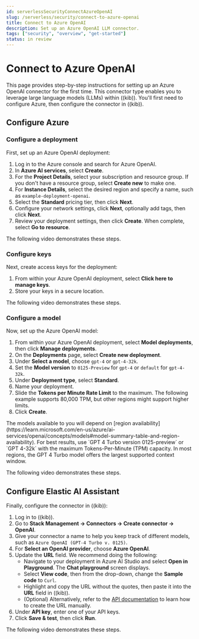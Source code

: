```yaml
---
id: serverlessSecurityConnectAzureOpenAI
slug: /serverless/security/connect-to-azure-openai
title: Connect to Azure OpenAI
description: Set up an Azure OpenAI LLM connector.
tags: ["security", "overview", "get-started"]
status: in review
---
```


# Connect to Azure OpenAI

This page provides step-by-step instructions for setting up an Azure OpenAI connector for the first time. This connector type enables you to leverage large language models (LLMs) within ((kib)). You'll first need to configure Azure, then configure the connector in ((kib)).

## Configure Azure

### Configure a deployment

First, set up an Azure OpenAI deployment:

1. Log in to the Azure console and search for Azure OpenAI.
2. In **Azure AI services**, select **Create**.
3. For the **Project Details**, select your subscription and resource group. If you don't have a resource group, select **Create new** to make one.
4. For **Instance Details**, select the desired region and specify a name, such as `example-deployment-openai`.
5. Select the **Standard** pricing tier, then click **Next**.
6. Configure your network settings, click **Next**, optionally add tags, then click **Next**.
7. Review your deployment settings, then click **Create**. When complete, select **Go to resource**.

The following video demonstrates these steps.

<DocVideo id="16qq8Rfd1O-LRJkXTwRJemjOJjxSgl44L" source="gdrive" title="Configure Azure Deployment" />


### Configure keys

Next, create access keys for the deployment:

1. From within your Azure OpenAI deployment, select **Click here to manage keys**.
2. Store your keys in a secure location.

The following video demonstrates these steps.


<DocVideo id="1u5nf9bVCc9Jbe9A4jVk6V0c8LX6hJmM0" source="gdrive" title="Configure Azure Keys" />

### Configure a model

Now, set up the Azure OpenAI model:

1. From within your Azure OpenAI deployment, select **Model deployments**, then click **Manage deployments**.
2. On the **Deployments** page, select **Create new deployment**.
3. Under **Select a model**, choose `gpt-4` or `gpt-4-32k`.
4. Set the **Model version** to `0125-Preview` for `gpt-4` or `default` for `gpt-4-32k`.
5. Under **Deployment type**, select **Standard**.
6. Name your deployment.
7. Slide the **Tokens per Minute Rate Limit** to the maximum. The following example supports 80,000 TPM, but other regions might support higher limits.
8. Click **Create**.

<DocCallOut title="Important" color="warning">
The models available to you will depend on [region availability](https://learn.microsoft.com/en-us/azure/ai-services/openai/concepts/models#model-summary-table-and-region-availability). For best results, use `GPT 4 Turbo version 0125-preview` or `GPT 4-32k` with the maximum Tokens-Per-Minute (TPM) capacity. In most regions, the GPT 4 Turbo model offers the largest supported context window.
</DocCallOut>

The following video demonstrates these steps.

<DocVideo id="1cjBettKhrs2I9kVceExdZNlkHyIDXp7P" source="gdrive" title="Configure Azure Model" />

## Configure Elastic AI Assistant

Finally, configure the connector in ((kib)):

1. Log in to ((kib)).
2. Go to **Stack Management → Connectors → Create connector → OpenAI**.
3. Give your connector a name to help you keep track of different models, such as `Azure OpenAI (GPT-4 Turbo v. 0125)`.
4. For **Select an OpenAI provider**, choose **Azure OpenAI**.
5. Update the **URL** field. We recommend doing the following:
   - Navigate to your deployment in Azure AI Studio and select **Open in Playground**. The **Chat playground** screen displays.
   - Select **View code**, then from the drop-down, change the **Sample code** to `Curl`.
   - Highlight and copy the URL without the quotes, then paste it into the **URL** field in ((kib)).
   - (Optional) Alternatively, refer to the [API documentation](https://learn.microsoft.com/en-us/azure/ai-services/openai/reference) to learn how to create the URL manually.
6. Under **API key**, enter one of your API keys.
7. Click **Save & test**, then click **Run**.

The following video demonstrates these steps.

<DocVideo id="1T5gzfUyaV2Wu2vYhSHxU4I6yCekim51K" source="gdrive" title="Configure Elastic AI Assistant" />
